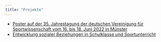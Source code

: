 ```yaml
---
title: "Projekte"
---
```


-   [Poster auf der 35. Jahrestagung der deutschen Vereinigung für Sportwissenschaft vom 16. bis 18. Juni 2022 in Münster](poster_dvs2022.qmd)
-   [Entwicklung sozialer Beziehungen in Schulklasse und Sportunterricht](development_study2023.qmd)
